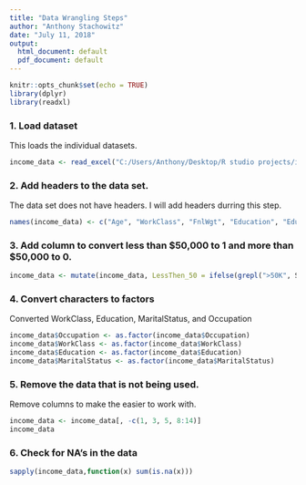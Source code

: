```yaml
---
title: "Data Wrangling Steps"
author: "Anthony Stachowitz"
date: "July 11, 2018"
output:
  html_document: default
  pdf_document: default
---
```


```r
knitr::opts_chunk$set(echo = TRUE)
library(dplyr)
library(readxl)
```

### 1. Load dataset

This loads the individual datasets.   
```r
income_data <- read_excel("C:/Users/Anthony/Desktop/R studio projects/income/income_data.xlsx", col_names = FALSE)
```

### 2. Add headers to the data set.

The data set does not have headers. I will add headers durring this step.
```r
names(income_data) <- c("Age", "WorkClass", "FnlWgt", "Education", "Education-num", "MaritalStatus", "Occupation", "Relationship", "Race", "Sex", "CapitalGain", "CapitalLoss", "HoursPerWeek", "NativeCountry", "Salary")
```

### 3. Add column to convert less than $50,000 to 1 and more than $50,000 to 0.


```r
income_data <- mutate(income_data, LessThen_50 = ifelse(grepl(">50K", Salary), 0, 1))
```

### 4. Convert characters to factors

Converted WorkClass, Education, MaritalStatus, and Occupation

```r
income_data$Occupation <- as.factor(income_data$Occupation)
income_data$WorkClass <- as.factor(income_data$WorkClass)
income_data$Education <- as.factor(income_data$Education)
income_data$MaritalStatus <- as.factor(income_data$MaritalStatus)
```

### 5. Remove the data that is not being used.

Remove columns to make the easier to work with.

```r
income_data <- income_data[, -c(1, 3, 5, 8:14)]
income_data
```

### 6. Check for NA's in the data

```r
sapply(income_data,function(x) sum(is.na(x)))
```

